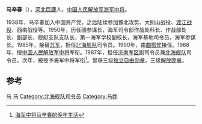 '''马辛春'''（{{bd|1925年|||catIdx=}}），[[河北|河北]][[巨鹿|巨鹿]]人，[[中国人民解放军中将|中国人民解放军海军中将]]。

1938年，马辛春加入中国共产党，之后陆续参加豫北攻势、大别山战役、[[渡江战役|渡江战役]]、西南战役等。1950年，历任团参谋长，海军司令部作战处科长、作战部处长、副部长，舰艇支队支队长，第一海军学校副校长，海军基地司令员，海军参谋长。1985年，接替[[苏军|苏军]]，担任[[北海舰队|北海舰队]]司令员。1990年，由[[曲振侔|曲振侔]]接任。1988年，授[[中国人民解放军中将|中国人民解放军中将]]军衔。1987年，担任[[济南军区|济南军区]]副司令员兼[[北海舰队|北海舰队]]司令员。次年，被授予海军中将军衔<ref>[http://news.sina.com.cn/c/2006-02-15/11199108367.shtml 海军中将马辛春的晚年生活]</ref>。曾获三级[[独立自由勋章|独立自由勋章]]，三级[[解放勋章|解放勋章]]。

== 参考 ==
{{reflist}}
{{start box}}
{{s-mil}}
{{succession box|[[苏军_(中国海军将领)|苏军]]|[[曲振侔|曲振侔]]|[[中国人民解放军|中国人民解放军]][[北海舰队|北海舰队]]司令员|1985年7月-1990年6月}}
{{end box}}
{{中国军事人物小作品}}

[[Category:中国人民解放军海军中将|马]]
[[Category:第七届全国人大代表|马]]
[[Category:北海舰队司令员|Category:北海舰队司令员]]
[[Category:马姓|Category:马姓]]